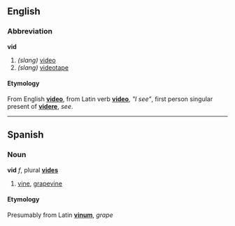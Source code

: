 ==English==
===Abbreviation===
'''vid'''

# ''(slang)'' [[video]]
# ''(slang)'' [[videotape]]

====Etymology====
From English '''[[video]]''', from Latin verb '''[[video]]''', ''"I see"'', first person singular present of '''[[videre]]''', ''see''.

----

==Spanish==
===Noun===
'''vid''' ''f'', plural '''[[vides]]'''

# [[vine]], [[grapevine]]

====Etymology====
Presumably from Latin '''[[vinum]]''', ''grape''
